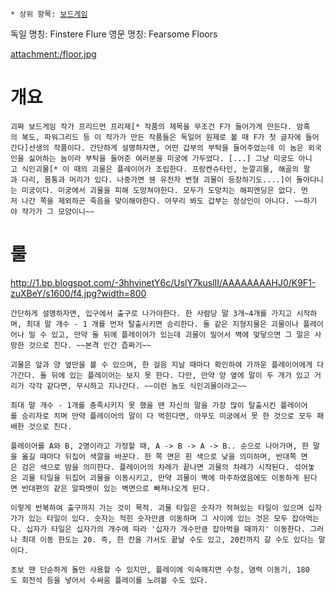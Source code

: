  * 상위 항목: [[보드게임]]
독일 명칭: Finstere Flure 
영문 명칭: Fearsome Floors

attachment:/floor.jpg

= 개요 =

 괴짜 보드게임 작가 프리드먼 프리제[* 작품의 제목을 무조건 F가 들어가게 만든다. 암흑의 복도, 파워그리드 등 이 작가가 만든 작품들은 독일어 원제로 볼 때 F가 첫 글자에 들어간다]선생의 작품이다. 간단하게 설명하자면, 어떤 갑부의 부탁을 들어주었는데 이 놈은 외국인을 싫어하는 놈이라 부탁을 들어준 여러분을 미궁에 가두었다. [...] 그냥 미궁도 아니고 식인괴물[* 이 때의 괴물은 플레이어가 조립한다. 프랑켄슈타인, 눈깔괴물, 해골의 팔과 다리, 몸통과 머리가 있다. 나중가면 웬 유전자 변형 괴물이 등장하기도....]이 돌아다니는 미궁이다. 미궁에서 괴물을 피해 도망쳐야한다. 모두가 도망치는 해피엔딩은 없다. 먼저 나간 쪽을 제외하곤 죽음을 맞이해야한다. 아무리 봐도 갑부는 정상인이 아니다. ~~하기야 작가가 그 모양이니~~
 
= 룰 =
http://1.bp.blogspot.com/-3hhvinetY6c/UslY7kuslII/AAAAAAAAHJ0/K9F1-zuXBeY/s1600/f4.jpg?width=800
 간단하게 설명하자면, 입구에서 출구로 나가야한다. 한 사람당 말 3개~4개를 가지고 시작하며, 최대 말 개수 - 1 개를 먼저 탈출시키면 승리한다. 돌 같은 지형지물은 괴물이나 플레이어나 밀 수 있고, 만약 돌 뒤에 플레이어가 있는데 괴물이 밀어서 벽에 맞닿으면 그 말은 사망한 것으로 친다. ~~본격 인간 즙짜기~~

 괴물은 앞과 양 옆만을 볼 수 있으며, 한 걸음 지날 때마다 확인하여 가까운 플레이어에게 다가간다. 돌 뒤에 있는 플레이어는 보지 못 한다. 다만, 만약 양 옆에 말이 두 개가 있고 거리가 각각 같다면, 무시하고 지나간다. ~~이런 놈도 식인괴물이라고~~ 

 최대 말 개수 - 1개를 충족시키지 못 했을 땐 자신의 말을 가장 많이 탈출시킨 플레이어를 승리자로 치며 만약 플레이어의 말이 다 먹힌다면, 아무도 미궁에서 못 한 것으로 모두 패배한 것으로 친다. 

 플레이어를 A와 B, 2명이라고 가정할 때, A -> B -> A -> B.. 순으로 나아가며, 한 말을 옮길 때마다 뒤집어 색깔을 바꾼다. 한 쪽 면은 흰 색으로 낮을 의미하며, 반대쪽 면은 검은 색으로 밤을 의미한다. 플레이어의 차례가 끝나면 괴물의 차례가 시작된다. 섞어놓은 괴물 타일을 뒤집어 괴물을 이동시키고, 만약 괴물이 벽에 마주하였음에도 이동하게 된다면 반대편의 같은 알파벳이 있는 벽면으로 빠져나오게 된다. 

 이렇게 반복하여 출구까지 가는 것이 목적. 괴물 타일은 숫자가 적혀있는 타일이 있으며 십자가가 있는 타일이 있다. 숫자는 적힌 숫자만큼 이동하며 그 사이에 있는 것은 모두 잡아먹는다. 십자가 타일은 십자가의 개수에 따라 '십자가 개수만큼 잡아먹을 때까지' 이동한다. 그러나 최대 이동 한도는 20. 즉, 한 칸을 가서도 끝날 수도 있고, 20칸까지 갈 수도 있다는 말이다. 

 초보 땐 단순하게 돌만 사용할 수 있지만, 플레이에 익숙해지면 수정, 염력 이동기, 180도 회전석 등을 넣어서 수싸움 플레이를 노려볼 수도 있다. 
 
